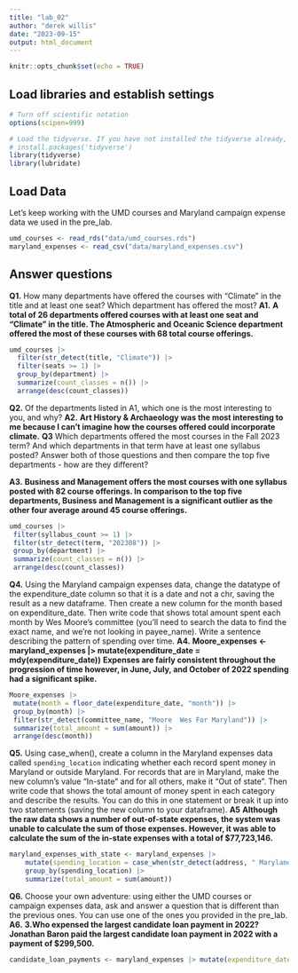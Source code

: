 ```yaml
---
title: "lab_02"
author: "derek willis"
date: "2023-09-15"
output: html_document
---
```


```r
knitr::opts_chunk$set(echo = TRUE)
```

## Load libraries and establish settings

```r
# Turn off scientific notation
options(scipen=999)

# Load the tidyverse. If you have not installed the tidyverse already, remove the # from the next line and run it first.  
# install.packages('tidyverse')
library(tidyverse)
library(lubridate)
```

## Load Data

Let's keep working with the UMD courses and Maryland campaign expense data we used in the pre_lab.

```r
umd_courses <- read_rds("data/umd_courses.rds")
maryland_expenses <- read_csv("data/maryland_expenses.csv")
```

## Answer questions

**Q1.** How many departments have offered the courses with "Climate" in the title and at least one seat? Which department has offered the most? **A1.**
**A total of 26 departments offered courses with at least one seat and "Climate" in the title. The Atmospheric and Oceanic Science department offered the most of these courses with 68 total course offerings.**
```r
umd_courses |>
  filter(str_detect(title, "Climate")) |>
  filter(seats >= 1) |>
  group_by(department) |>
  summarize(count_classes = n()) |>
  arrange(desc(count_classes))
```

**Q2.** Of the departments listed in A1, which one is the most interesting to you, and why? 
**A2.**
**Art History & Archaeology was the most interesting to me because I can't imagine how the courses offered could incorporate climate.**
**Q3** Which departments offered the most courses in the Fall 2023 term? And which departments in that term have at least one syllabus posted? Answer both of those questions and then compare the top five departments - how are they different?

**A3.**
**Business and Management offers the most courses with one syllabus posted with 82 course offerings. In comparison to the top five departments, Business and Management is a significant outlier as the other four average around 45 course offerings.**
```r
umd_courses |>
 filter(syllabus_count >= 1) |>
 filter(str_detect(term, "202308")) |>
 group_by(department) |>
 summarize(count_classes = n()) |>
 arrange(desc(count_classes))
```

**Q4.** Using the Maryland campaign expenses data, change the datatype of the expenditure_date column so that it is a date and not a chr, saving the result as a new dataframe. Then create a new column for the month based on expenditure_date. Then write code that shows total amount spent each month by Wes Moore's committee (you'll need to search the data to find the exact name, and we're not looking in payee_name). Write a sentence describing the pattern of spending over time. 
**A4.**
**Moore_expenses <- maryland_expenses |> mutate(expenditure_date = mdy(expenditure_date))**
**Expenses are fairly consistent throughout the progression of time however, in June, July, and October of 2022 spending had a significant spike.**
```r
Moore_expenses |>
 mutate(month = floor_date(expenditure_date, "month")) |>
 group_by(month) |>
 filter(str_detect(committee_name, "Moore  Wes For Maryland")) |>
 summarize(total_amount = sum(amount)) |>
 arrange(desc(month))
```

**Q5.** Using case_when(), create a column in the Maryland expenses data called `spending_location` indicating whether each record spent money in Maryland or outside Maryland. For records that are in Maryland, make the new column's value "In-state" and for all others, make it "Out of state". Then write code that shows the total amount of money spent in each category and describe the results. You can do this in one statement or break it up into two statements (saving the new column to your dataframe).
**A5**
**Although the raw data shows a number of out-of-state expenses, the system was unable to calculate the sum of those expenses. However, it was able to calculate the sum of the in-state expenses with a total of $77,723,146.**
```r
maryland_expenses_with_state <- maryland_expenses |>
    mutate(spending_location = case_when(str_detect(address, " Maryland ") ~ "in-state", .default = "out-of-state")) |>
    group_by(spending_location) |>
    summarize(total_amount = sum(amount))
```

**Q6.** Choose your own adventure: using either the UMD courses or campaign expenses data, ask and answer a question that is different than the previous ones. You can use one of the ones you provided in the pre_lab. 
**A6.**
**3.Who expensed the largest candidate loan payment in 2022?**
**Jonathan Baron paid the largest candidate loan payment in 2022 with a payment of $299,500.**
```r
candidate_loan_payments <- maryland_expenses |> mutate(expenditure_date = mdy(expenditure_date)) |> mutate(year = floor_date(expenditure_date, "year")) |> filter(expense_category == "Candidate Loan Payment" & year == "2022-01-01") |> select(payee_name, amount) |> arrange(desc(amount))
```
